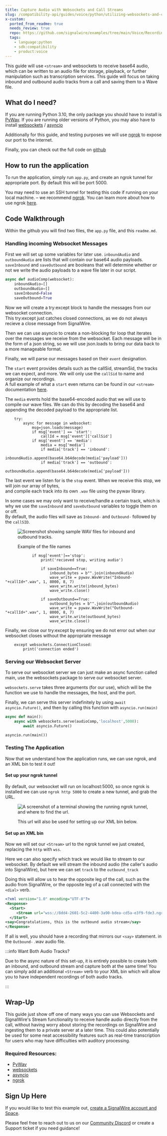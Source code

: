 ---
title: Capture Audio with Websockets and Call Streams
slug: /compatibility-api/guides/voice/python/utilizing-websockets-and-call-streams
x-custom:
  ported_from_readme: true
  needs_review: true
  repo: https://github.com/signalwire/examples/tree/main/Voice/Recording%20Audio%20Tracks%20with%20Websockets
  tags:
    - language:python
    - sdk:compatibility
    - product:voice
---

This guide will use `<stream>` and websockets to receive base64 audio, which can be written to an audio file for storage, playback, or further manipulation such as transcription services. This guide will focus on taking inbound and outbound audio tracks from a call and saving them to a Wave file.

What do I need?
---------------

If you are running Python 3.10, the only package you should have to install is [PyWav](https://pypi.org/project/pywav/). If you are running older versions of Python, you may also have to install [websockets](https://pypi.org/project/websockets/) / [asyncio](https://pypi.org/project/asyncio/)

Additionally for this guide, and testing purposes we will use [ngrok](https://ngrok.com/) to expose our port to the internet.

Finally, you can check out the full code on [github](https://github.com/signalwire/guides/tree/main/Voice/Recording%20Audio%20Tracks%20with%20Websockets)

How to run the application
--------------------------

To run the application, simply run `app.py`, and create an ngrok tunnel for appropriate port. By default this will be port 5000.

You may need to use an SSH tunnel for testing this code if running on your local machine. – we recommend [ngrok](https://ngrok.com/). You can learn more about how to use ngrok [here](/platform/basics/guides/technical-troubleshooting/how-to-test-webhooks-with-ngrok).

Code Walkthrough
----------------

Within the github you will find two files, the `app.py` file, and this `readme.md`.

### Handling incoming Websocket Messages

First we will set up some variables for later use. `inboundAudio` and `outboundAudio` are lists that will contain our base64 audio payloads.  
`saveInbound` and `saveOutbound` are booleans that will determine whether or not we write the audio payloads to a wave file later in our script.

```python
async def audioComp(websocket):
    inboundAudio=[]
    outboundAudio=[]
    saveInbound=False
    saveOutbound=True
```

Now we will create a try:except block to handle the messages from our websocket connection.  
This try:except just catches closed connections, as we do not always recieve a close message from SignalWire.

Then we can use asyncio to create a non-blocking for loop that iterates over the messages we receive from the websocket. Each message will be in the form of a json string, so we will use json.loads to bring our data back to a more manageable format.

Finally, we will parse our messages based on their `event` designation. 

The `start` event provides details such as the callSid, streamSid, the tracks we can expect, and more. We will only use the `callSid` to name and organize our recordings.  
A full example of what a `start` even returns can be found in our `<stream>` documentation [here](/compatibility-api/cxml/voice/stream#websocket-connection).

The `media` events hold the base64-encoded audio that we will use to compile our wave files. We can do this by decoding the base64 and appending the decoded payload to the appropriate list.

```
    try:
        async for message in websocket:
            msg=json.loads(message)
            if msg['event'] == 'start':
                callId = msg['event']['callSid']
            if msg['event'] == 'media':
                media = msg['media']
                if media['track'] == 'inbound':
                    inboundAudio.append(base64.b64decode(media['payload']))
                if media['track'] == 'outbound':
                    outboundAudio.append(base64.b64decode(media['payload']))
```

The last event we listen for is the `stop` event. When we receive this stop, we will join our array of bytes,  
and compile each track into its own `.wav` file using the pywav library.

In some cases we may only want to receive/handle a certain track, which is why we use the `saveInbound` and `saveOutbound` variables to toggle them on or off.  
By default, the audio files will save as `Inbound-` and `Outbound-` followed by the `callSID`.

<figure>
        <img src={require("./2ddccf5-IbObexample.webP").default} alt="Screenshot showing sample WAV files for inbound and outbound tracks." title="IbObexample.webP" width="" height="auto" loading="lazy" />
    <figcaption>
    <p>Example of the file names</p>
</figcaption>
</figure>

```
            if msg['event']=='stop':
                print('recieved stop, writing audio')

                if saveInbound==True:
                    inbound_bytes = b"".join(inboundAudio)
                    wave_write = pywav.WavWrite("Inbound-"+callId+".wav", 1, 8000, 8, 7)
                    wave_write.write(inbound_bytes)
                    wave_write.close()

                if saveOutbound==True:
                    outbound_bytes = b"".join(outboundAudio)
                    wave_write = pywav.WavWrite("Outbound-"+callId+".wav", 1, 8000, 8, 7)
                    wave_write.write(outbound_bytes)
                    wave_write.close()

```

Finally, we close our try:except by ensuring we do not error out when our websocket closes without the appropriate message

```
    except websockets.ConnectionClosed:
        print('connection ended')
```

### Serving our Websocket Server

To serve our websocket server we can just make an async function called main, use the websockets package to serve our websocket server.

`websockets.serve` takes three arguments (for our use), which will be the function we use to handle the messages, the host, and the port.

Finally, we can serve this server indefinitely by using `await asyncio.Future()`, and then by calling this function with `asyncio.run(main)`

```python
async def main():
    async with websockets.serve(audioComp,'localhost',5000):
        await asyncio.Future()

asyncio.run(main())

```

### Testing The Application

Now that we understand how the application runs, we can use ngrok, and an XML bin to test it out!

#### Set up your ngrok tunnel

By default, our websocket will run on localhost:5000, so once ngrok is installed we can use `ngrok http 5000` to create a new tunnel, and grab the URL.

<figure>
        <img src={require("./c9724fd-ngrokExample2.webP").default} alt="A screenshot of a terminal showing the running ngrok tunnel, and where to find the url." title="ngrokExample2.webP" width="" height="auto" loading="lazy" />
    <figcaption>
    <p>This url will also be used for setting up our XML bin below.</p>
</figcaption>
</figure>

#### Set up an XML bin

Now we will set our `<Stream>` url to the ngrok tunnel we just created, replacing the `http` with `wss`.

Here we can also specify which track we would like to stream to our websocket. By default we will stream the inbound audio (the caller's audio into SignalWire), but here we can set `track` to the `outbound_track`

Doing this will allow us to hear the opposite leg of the call, such as the audio from SignalWire, or the opposite leg of a call connected with the `<dial>` verb.

```xml
<?xml version="1.0" encoding="UTF-8"?>
<Response>
  <Start>
     <Stream url="wss://8dd4-2601-5c2-4400-3a90-bdea-cd5a-e3f9-fde3.ngrok.io" track="outbound_track" />
  </Start>
<say>Congratulations, this is the outbound audio stream</say>
</Response>
```

If all is well, you should have a recording that mirrors our `<say>` statement. in the `Outbound-` .wav audio file.


:::info Want Both Audio Tracks?

Due to the async nature of this set-up, it is entirely possible to create both an inbound, and outbound stream and capture both at the same time! You can simply add an additional `<Stream>` verb to your XML bin which will allow you to have independent recordings of both audio tracks.

:::

Wrap-Up
-------

This guide just show off one of many ways you can use Websockets and SignalWire's Stream functionality to receive handle audio directly from the call, without having worry about storing the recordings on SignalWire and ingesting them to a private server at a later time. This could also potentially be used for some neat accessibility features such as real-time transcription for users who may have difficulties with auditory processing.

### Required Resources:

- [PyWav](https://pypi.org/project/pywav/)
- [websockets](https://pypi.org/project/websockets/)
- [asyncio](https://pypi.org/project/asyncio/)
- [ngrok](https://ngrok.com/)

Sign Up Here
------------

If you would like to test this example out, [create a SignalWire account and Space](https://m.signalwire.com/signups/new?s=1).

Please feel free to reach out to us on our [Community Discord](https://discord.com/invite/F2WNYTNjuF) or create a Support ticket if you need guidance!
